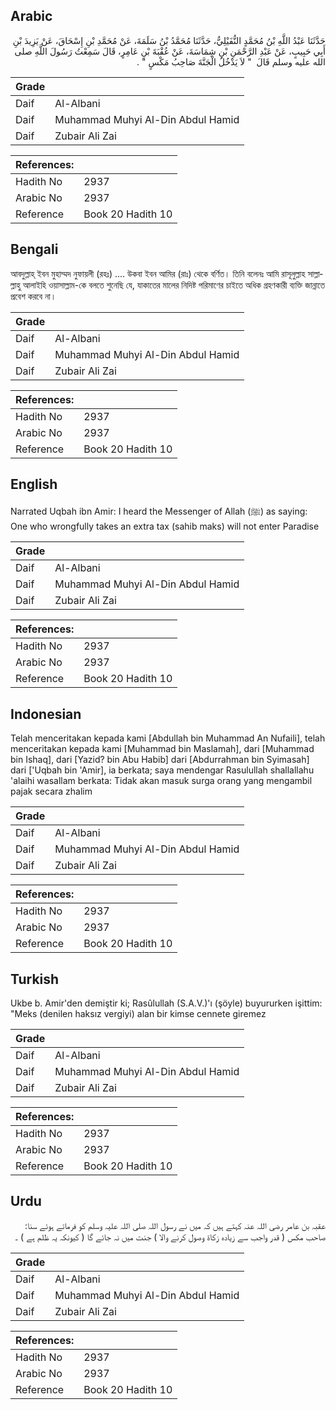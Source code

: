 ## Arabic


<div dir="rtl" lang="ar" style={{fontSize:'larger',backgroundColor:'#f8f9fa',padding:20}}>
حَدَّثَنَا عَبْدُ اللَّهِ بْنُ مُحَمَّدٍ النُّفَيْلِيُّ، حَدَّثَنَا مُحَمَّدُ بْنُ سَلَمَةَ، عَنْ مُحَمَّدِ بْنِ إِسْحَاقَ، عَنْ يَزِيدَ بْنِ أَبِي حَبِيبٍ، عَنْ عَبْدِ الرَّحْمَنِ بْنِ شِمَاسَةَ، عَنْ عُقْبَةَ بْنِ عَامِرٍ، قَالَ سَمِعْتُ رَسُولَ اللَّهِ صلى الله عليه وسلم قَالَ ‏ "‏ لاَ يَدْخُلُ الْجَنَّةَ صَاحِبُ مَكْسٍ ‏"‏ ‏.‏
</div>
<div style={{backgroundColor:'#f8f9fa',padding:20, marginBottom: 10}}><table> <thead> <tr> <th>Grade</th> <th></th> </tr> </thead> <tbody> <tr><td>Daif</td><td>Al-Albani</td></tr><tr><td>Daif</td><td>Muhammad Muhyi Al-Din Abdul Hamid</td></tr><tr><td>Daif</td><td>Zubair Ali Zai</td></tr></tbody></table><table> <thead> <tr> <th>References:</th> <th></th> </tr> </thead> <tbody><tr><td>Hadith No</td><td>2937</td></tr><tr><td>Arabic No</td><td>2937</td></tr><tr><td>Reference</td><td>Book 20 Hadith 10</td></tr></tbody></table></div>

## Bengali


<div dir="ltr" lang="bn" style={{fontSize:'larger',backgroundColor:'#f8f9fa',padding:20}}>
আবদুল্লাহ্‌ ইবন মুহাম্মদ নুফায়লী (রহঃ) .... উকবা ইবন আমির (রাঃ) থেকে বর্ণিত। তিনি বলেনঃ আমি রাসূলুল্লাহ সাল্লাল্লাহু আলাইহি ওয়াসাল্লাম-কে বলতে শুনেছি যে, যাকাতের মালের নিদিষ্ট পরিমাণের চাইতে অধিক গ্রহণকারী ব্যক্তি জান্নাতে প্রবেশ করবে না।
</div>
<div style={{backgroundColor:'#f8f9fa',padding:20, marginBottom: 10}}><table> <thead> <tr> <th>Grade</th> <th></th> </tr> </thead> <tbody> <tr><td>Daif</td><td>Al-Albani</td></tr><tr><td>Daif</td><td>Muhammad Muhyi Al-Din Abdul Hamid</td></tr><tr><td>Daif</td><td>Zubair Ali Zai</td></tr></tbody></table><table> <thead> <tr> <th>References:</th> <th></th> </tr> </thead> <tbody><tr><td>Hadith No</td><td>2937</td></tr><tr><td>Arabic No</td><td>2937</td></tr><tr><td>Reference</td><td>Book 20 Hadith 10</td></tr></tbody></table></div>

## English


<div dir="ltr" lang="en" style={{fontSize:'larger',backgroundColor:'#f8f9fa',padding:20}}>
Narrated Uqbah ibn Amir: I heard the Messenger of Allah (ﷺ) as saying: One who wrongfully takes an extra tax (sahib maks) will not enter Paradise
</div>
<div style={{backgroundColor:'#f8f9fa',padding:20, marginBottom: 10}}><table> <thead> <tr> <th>Grade</th> <th></th> </tr> </thead> <tbody> <tr><td>Daif</td><td>Al-Albani</td></tr><tr><td>Daif</td><td>Muhammad Muhyi Al-Din Abdul Hamid</td></tr><tr><td>Daif</td><td>Zubair Ali Zai</td></tr></tbody></table><table> <thead> <tr> <th>References:</th> <th></th> </tr> </thead> <tbody><tr><td>Hadith No</td><td>2937</td></tr><tr><td>Arabic No</td><td>2937</td></tr><tr><td>Reference</td><td>Book 20 Hadith 10</td></tr></tbody></table></div>

## Indonesian


<div dir="ltr" lang="id" style={{fontSize:'larger',backgroundColor:'#f8f9fa',padding:20}}>
Telah menceritakan kepada kami [Abdullah bin Muhammad An Nufaili], telah menceritakan kepada kami [Muhammad bin Maslamah], dari [Muhammad bin Ishaq], dari [Yazid? bin Abu Habib] dari [Abdurrahman bin Syimasah] dari ['Uqbah bin 'Amir], ia berkata; saya mendengar Rasulullah shallallahu 'alaihi wasallam berkata: Tidak akan masuk surga orang yang mengambil pajak secara zhalim
</div>
<div style={{backgroundColor:'#f8f9fa',padding:20, marginBottom: 10}}><table> <thead> <tr> <th>Grade</th> <th></th> </tr> </thead> <tbody> <tr><td>Daif</td><td>Al-Albani</td></tr><tr><td>Daif</td><td>Muhammad Muhyi Al-Din Abdul Hamid</td></tr><tr><td>Daif</td><td>Zubair Ali Zai</td></tr></tbody></table><table> <thead> <tr> <th>References:</th> <th></th> </tr> </thead> <tbody><tr><td>Hadith No</td><td>2937</td></tr><tr><td>Arabic No</td><td>2937</td></tr><tr><td>Reference</td><td>Book 20 Hadith 10</td></tr></tbody></table></div>

## Turkish


<div dir="ltr" lang="tr" style={{fontSize:'larger',backgroundColor:'#f8f9fa',padding:20}}>
Ukbe b. Amir'den demiştir ki; Rasûlullah (S.A.V.)'ı (şöyle) buyururken işittim: "Meks (denilen haksız vergiyi) alan bir kimse cennete giremez
</div>
<div style={{backgroundColor:'#f8f9fa',padding:20, marginBottom: 10}}><table> <thead> <tr> <th>Grade</th> <th></th> </tr> </thead> <tbody> <tr><td>Daif</td><td>Al-Albani</td></tr><tr><td>Daif</td><td>Muhammad Muhyi Al-Din Abdul Hamid</td></tr><tr><td>Daif</td><td>Zubair Ali Zai</td></tr></tbody></table><table> <thead> <tr> <th>References:</th> <th></th> </tr> </thead> <tbody><tr><td>Hadith No</td><td>2937</td></tr><tr><td>Arabic No</td><td>2937</td></tr><tr><td>Reference</td><td>Book 20 Hadith 10</td></tr></tbody></table></div>

## Urdu


<div dir="rtl" lang="ur" style={{fontSize:'larger',backgroundColor:'#f8f9fa',padding:20}}>
عقبہ بن عامر رضی اللہ عنہ کہتے ہیں کہ میں نے رسول اللہ صلی اللہ علیہ وسلم کو فرماتے ہوئے سنا: صاحب مکس ( قدر واجب سے زیادہ زکاۃ وصول کرنے والا ) جنت میں نہ جائے گا ( کیونکہ یہ ظلم ہے ) ۔
</div>
<div style={{backgroundColor:'#f8f9fa',padding:20, marginBottom: 10}}><table> <thead> <tr> <th>Grade</th> <th></th> </tr> </thead> <tbody> <tr><td>Daif</td><td>Al-Albani</td></tr><tr><td>Daif</td><td>Muhammad Muhyi Al-Din Abdul Hamid</td></tr><tr><td>Daif</td><td>Zubair Ali Zai</td></tr></tbody></table><table> <thead> <tr> <th>References:</th> <th></th> </tr> </thead> <tbody><tr><td>Hadith No</td><td>2937</td></tr><tr><td>Arabic No</td><td>2937</td></tr><tr><td>Reference</td><td>Book 20 Hadith 10</td></tr></tbody></table></div>
